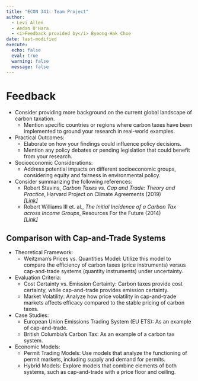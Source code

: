 ```yaml
---
title: "ECON 341: Team Project"
author: 
  - Levi Allen
  - Aedan O'Hara
  - <i>Feedback provided by</i> Byeong-Hak Choe
date: last-modified
execute: 
  echo: false
  eval: true
  warning: false
  message: false
---
```


# Feedback

- Consider providing more background on the current global landscape of carbon taxation.  
  - Mention specific countries or regions where carbon taxes have been implemented to ground your research in real-world examples.  

- Practical Outcomes:  
  - Elaborate on how your findings could influence policy decisions.  
  - Mention any policy debates or pending legislation that could benefit from your research.  

- Socioeconomic Considerations:  
  - Address potential impacts on different socioeconomic groups, considering equity and fairness in environmental policy.  

- Consider summarizing the following references:
  - Robert Stavins, *Carbon Taxes vs. Cap and Trade: Theory and Practice*, Harvard Project on Climate Agreements (2019)  
  [*[Link]*](https://bcecon.github.io/econ-rw/5-app-Stavins-wp-2019-carbon-tax-cap-and-trade.pdf)  
  - Robert Williams III et. al., *The Initial Incidence of a Carbon Tax across Income Groups*, Resources For the Future (2014)  
  [*[Link]*](https://bcecon.github.io/econ-rw/5-app-WilliamsEtAl-RFF-2015-carbon-tax-incidence.pdf)  
  
## Comparison with Cap-and-Trade Systems

- Theoretical Framework:  
  - Weitzman’s Prices vs. Quantities Model: Utilize this model to compare the efficiency of carbon taxes (price instruments) versus cap-and-trade systems (quantity instruments) under uncertainty.  

- Evaluation Criteria:  
  - Cost Certainty vs. Emission Certainty: Carbon taxes provide cost certainty, while cap-and-trade provides emission certainty.  
  - Market Volatility: Analyze how price volatility in cap-and-trade markets affects efficacy compared to the stable pricing of carbon taxes.  

- Case Studies:  
  - European Union Emissions Trading System (EU ETS): As an example of cap-and-trade.  
  - British Columbia’s Carbon Tax: As an example of a carbon tax system.  

- Economic Models:  
  - Permit Trading Models: Use models that analyze the functioning of permit markets, including supply and demand for permits.  
  - Hybrid Models: Explore models that combine elements of both systems, such as cap-and-trade with a price floor and ceiling.  


